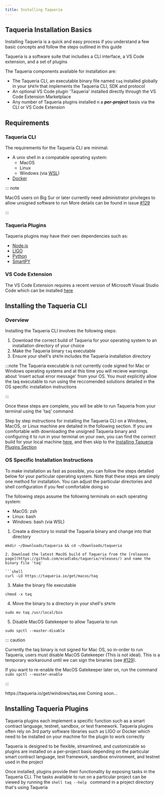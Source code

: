```yaml
---
title: Installing Taqueria
---
```



<!-- -----
Content Type: How-to Guide

Purpose: To guide a developer through process of installing the Taqueria CLI, basic plugins, and the VS Code Extension 

Audience: Novice to intermediate developers with a very basic understanding of Taqueria and CLI usage

Goal: To provide a simple, easy, and reliable installation process for developers to follow so there is minimal churn due to frustration or inability to use the product due to installation or configuration issues

Questions:
- What do you need to understand about Taqueria to understand the installion process?
- What options are there for installing Taqueria?
- What are the exact steps a user will need to follow for each OS?
- What are the most frequent friction points new users will have?

----- -->

## Taqueria Installation Basics

Installing Taqueria is a quick and easy process if you understand a few basic concepts and follow the steps outlined in this guide

Taqueria is a software suite that includies a CLI interface, a VS Code extension, and a set of plugins

The Taqueria components available for installation are:

- The Taqueria CLI, an executable binary file named `taq` installed globally in your `$PATH` that implements the Taqueria CLI, SDK and protocol
- An optional VS Code plugin 'Taqueria' installed directly through the VS Code Extension Marketplace
- Any number of Taqueria plugins installed n a ***per-project*** basis via the CLI or VS Code Extension

## Requirements

### Taqueria CLI

The requirements for the Taqueria CLI are minimal:

- A unix shell in a compatable operating system:
  - MacOS
  - Linux
  - Windows (via [WSL](https://docs.microsoft.com/en-us/windows/wsl/))
- [Docker](https://www.docker.com/) 

::: note

MacOS users on Big Sur or later currently need administrator privileges to allow unsigned software to run
More details can be found in issue [#129](https://github.com/ecadlabs/taqueria/issues/129)

:::

### Taqueria Plugins

Taqueria plugins may have their own dependencies such as:

  - [Node.js](https://nodejs.org/) 
  - [LIGO](https://ligolang.org)
  - [Python](https://www.python.org/)
  - [SmartPY](https://smartpy.io/)

### VS Code Extension

The VS Code Extension requires a recent version of Microsoft Visual Studio Code which can be installed [here](https://code.visualstudio.com/)

## Installing the Taqueria CLI

### Overview

Installing the Taqueria CLI involves the following steps:

1. Download the correct build of Taqueria for your operating system to an installation directory of your choice
2. Make the Taqueria binary `taq` executable
3. Ensure your shell's `$PATH` includes the Taqueria installation directory

:::note
The Taqueria executable is not currently code signed for Mac or Windows operating systems and at this time you will recieve warnings about 'insert actual error message' from your OS.
You must explicitly allow the taq executable to run using the reccomended solutions detailed in the OS specific installation instructions

:::

Once these steps are complete, you will be able to run Taqueria from your terminal using the 'taq' command

Step by step instructions for installing the Taqueria CLI on a Windows, MacOS, or Linux machine are detailed in the following section. If you are comfortable with downloading the unsigned Taqueria binary and configuring it to run in your terminal on your own, you can find the correct build for your local machine [here](https://github.com/ecadlabs/taqueria/releases), and then skip to the [Installing Taqueria Plugins Section](#installing-taqueria-pluginsz)

### OS Specific Installation Instructions

To make installation as fast as possible, you can follow the steps detalled below for your particular operating system. Note that these steps are simply one method for installation. You can adjust the particular directories and shell configuration if you feel comfortable doing so

The following steps assume the following terminals on each operating system:

- MacOS: zsh
- Linux: bash
- Windows: bash (via WSL)

<Tabs groupId="operating-systems">
<TabItem value="mac" label="MacOS">
  
1. Create a directory to install the Taqueria binary and change into that directory

```shell
mkdir ~/Downloads/taqueria && cd ~/Downloads/taqueria

2. Download the latest MacOS build of Taqueria from the [releases page](https://github.com/ecadlabs/taqueria/releases/) and name the binary file 'taq'

```shell
curl -LO https://taqueria.io/get/macos/taq
```

3. Make the binary file executable

```shell
chmod -x taq
```

4. Move the binary to a directory in your shell's `$PATH`

```shell
sudo mv taq /usr/local/bin
````

5. Disable MacOS Gatekeeper to allow Taqueria to run

```shell
sudo spctl --master-disable
```
::: caution

Currently the taq binary is not signed for Mac OS, so in-order to run Taqueria, users must disable MacOS Gatekeeper (This is not ideal). This is a temporary workaround until we can sign the binaries (see [#129](https://github.com/ecadlabs/taqueria/issues/129)). 

If you want to re-enable the MacOS Gatekeeper later on, run the command `sudo spctl --master-enable`

:::

</TabItem>
<TabItem value="win" label="Windows">
     https://taqueria.io/get/windows/taq.exe
</TabItem>
<TabItem value="lnx" label="Linux">Coming soon...</TabItem>
</Tabs>


## Installing Taqueria Plugins

Taqueria plugins each implement a specific function such as a smart contract language, testnet, sandbox, or test framework. Taqueria plugins often rely on 3rd party software libraries such as LIGO or Docker which need to be installed on your machine for the plugin to work correctly

Taqueria is designed to be flexible, streamlined, and customizable so plugins are installed on a per-project basis depending on the particular smart contract language, test framework, sandbox environment, and testnet used in the project

Once installed, plugins provide their functionality by exposing tasks in the Taqueria CLI. The tasks available to run on a particular project can be viewed by running the `shell taq --help ` command in a project directory that's using Taqueria
